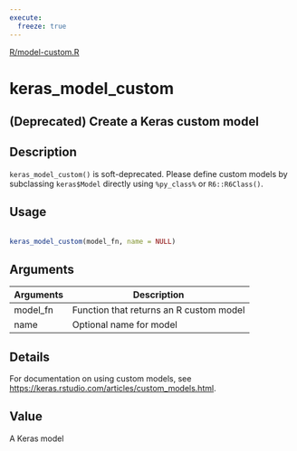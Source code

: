 ```yaml
---
execute:
  freeze: true
---
```


[R/model-custom.R](https://github.com/rstudio/keras//blob/main/R/model-custom.R#L17) 

# keras_model_custom

## (Deprecated) Create a Keras custom model

## Description
 `keras_model_custom()` is soft-deprecated. Please define custom models by subclassing `keras$Model` directly using `%py_class%` or `R6::R6Class()`. 


## Usage
```r
 
keras_model_custom(model_fn, name = NULL) 
```

## Arguments
|Arguments|Description|
|---|---|
| model_fn | Function that returns an R custom model |
| name | Optional name for model |

## Details
 For documentation on using custom models, see [https://keras.rstudio.com/articles/custom_models.html](https://keras.rstudio.com/articles/custom_models.html). 


## Value
 A Keras model 




